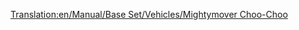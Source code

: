 [[Translation:en/Manual/Base Set/Vehicles/Mightymover Choo-Choo]]
{{fr/Train|Nom=Mightymover Choo-Choo
|Image=[[File:en/Mightymoverchoochoo.png]]
|Coût=22 265£ (44 530$)
|Vitesse=112 km/h (70 mph)
|Poids=140 t
|Puissance=1000 cv (746 kW)
|Entretien=2 378£ (4 756$)
|Conception=1967
|Vie=20 
|Capacité=N/A
|Description=La meilleure et la dernière locomotive à vapeur du pays des jouets.
|Réalité=Fictif
}}